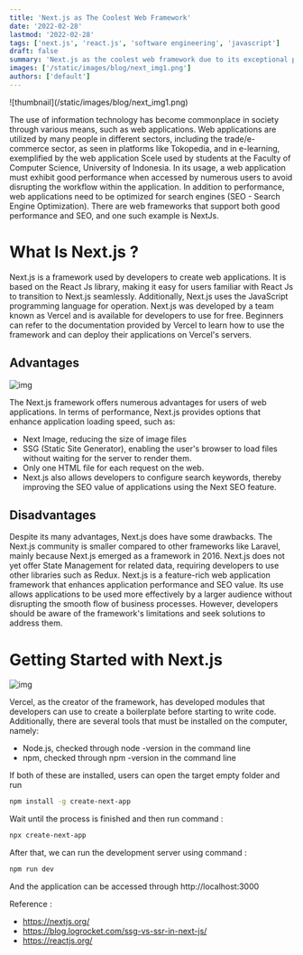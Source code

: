 ```yaml
---
title: 'Next.js as The Coolest Web Framework'
date: '2022-02-28'
lastmod: '2022-02-28'
tags: ['next.js', 'react.js', 'software engineering', 'javascript']
draft: false
summary: 'Next.js as the coolest web framework due to its exceptional performance, versatility, ease of use, and robust ecosystem. Developers find Next.js invaluable for building high-performance, feature-rich web applications, making it a preferred choice in the ever-evolving landscape of web development.'
images: ['/static/images/blog/next_img1.png']
authors: ['default']
---
```


<div className={'flex items-center justify-center'}>
  ![thumbnail](/static/images/blog/next_img1.png)
</div>

The use of information technology has become commonplace in society through various means, such as web applications. Web applications are utilized by many people in different sectors, including the trade/e-commerce sector, as seen in platforms like Tokopedia, and in e-learning, exemplified by the web application Scele used by students at the Faculty of Computer Science, University of Indonesia. In its usage, a web application must exhibit good performance when accessed by numerous users to avoid disrupting the workflow within the application. In addition to performance, web applications need to be optimized for search engines (SEO - Search Engine Optimization). There are web frameworks that support both good performance and SEO, and one such example is NextJs.

# What Is Next.js ?

Next.js is a framework used by developers to create web applications. It is based on the React Js library, making it easy for users familiar with React Js to transition to Next.js seamlessly. Additionally, Next.js uses the JavaScript programming language for operation. Next.js was developed by a team known as Vercel and is available for developers to use for free. Beginners can refer to the documentation provided by Vercel to learn how to use the framework and can deploy their applications on Vercel's servers.

## Advantages

![img](/static/images/blog/next_img2.webp)

The Next.js framework offers numerous advantages for users of web applications. In terms of performance, Next.js provides options that enhance application loading speed, such as:

- Next Image, reducing the size of image files
- SSG (Static Site Generator), enabling the user's browser to load files without waiting for the server to render them.
- Only one HTML file for each request on the web.
- Next.js also allows developers to configure search keywords, thereby improving the SEO value of applications using the Next SEO feature.

## Disadvantages

Despite its many advantages, Next.js does have some drawbacks. The Next.js community is smaller compared to other frameworks like Laravel, mainly because Next.js emerged as a framework in 2016. Next.js does not yet offer State Management for related data, requiring developers to use other libraries such as Redux. Next.js is a feature-rich web application framework that enhances application performance and SEO value. Its use allows applications to be used more effectively by a larger audience without disrupting the smooth flow of business processes. However, developers should be aware of the framework's limitations and seek solutions to address them.

# Getting Started with Next.js

![img](/static/images/blog/next_img3.webp)

Vercel, as the creator of the framework, has developed modules that developers can use to create a boilerplate before starting to write code. Additionally, there are several tools that must be installed on the computer, namely:

- Node.js, checked through node -version in the command line
- npm, checked through npm -version in the command line

If both of these are installed, users can open the target empty folder and run

```bash
npm install -g create-next-app
```

Wait until the process is finished and then run command :

```bash
npx create-next-app
```

After that, we can run the development server using command :

```bash
npm run dev
```

And the application can be accessed through http://localhost:3000

Reference :

- https://nextjs.org/
- https://blog.logrocket.com/ssg-vs-ssr-in-next-js/
- https://reactjs.org/
